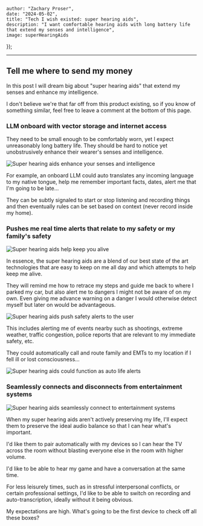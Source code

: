 



    author: "Zachary Proser", 
    date: "2024-05-02",
    title: "Tech I wish existed: super hearing aids",
    description: "I want comfortable hearing aids with long battery life that extend my senses and intelligence",
    image: superHearingAids
});


--- 

## Tell me where to send my money 

In this post I will dream big about "super hearing aids" that extend my senses and enhance my intelligence. 

I don't believe we're that far off from this product existing, so if you know of something similar, 
feel free to leave a comment at the bottom of this page. 

### LLM onboard with vector storage and internet access

They need to be small enough to be comfortably worn, yet I expect unreasonably long battery life. They should be hard to notice yet unobstrusively enhance their wearer's senses and intelligence. 

<Image src={superHearingAids} alt="Super hearing aids enhance your senses and intelligence" />

For example, an onboard LLM could auto translates any incoming language to my native tongue, help me remember important facts, dates, alert me that I'm going to be late...

They can be subtly signaled to start or stop listening and recording things and then eventually rules can be set based on context (never record inside my home).

### Pushes me real time alerts that relate to my safety or my family's safety 

<Image src={superHearingAidsStreet} alt="Super hearing aids help keep you alive" />

In essence, the super hearing aids are a blend of our best state of the art technologies that are easy to keep on me all day and which attempts to help keep me alive.

They will remind me how to retrace my steps and guide me back to where I parked my car, but also alert me to dangers I might not be aware of on my own. Even giving me 
advance warning on a danger I would otherwise detect myself but later on would be advantageous. 

<Image src={superHearingAidsSafetyAlert} alt="Super hearing aids push safety alerts to the user" />

This includes alerting me of events nearby such as shootings, extreme weather, traffic congestion, police reports that are relevant to my immediate safety, etc.

They could automatically call and route family and EMTs to my location if I fell ill or lost consciousness...

<Image src={superHearingAidsLifeAlert} alt="Super hearing aids could function as auto life alerts" />

### Seamlessly connects and disconnects from entertainment systems

<Image src={superHearingAidsBluetooth} alt="Super hearing aids seamlessly connect to entertainment systems" />

When my super hearing aids aren't actively preserving my life, I'll expect them to preserve the ideal audio balance so that I can hear what's important.

I'd like them to pair automatically with my devices so I can hear the TV across the room without blasting everyone else in the room with higher volume.

I'd like to be able to hear my game and have a conversation at the same time.

For less leisurely times, such as in stressful interpersonal conflicts, or certain professional settings, I'd like to be able to switch on recording and auto-transcription, 
ideally without it being obvious.

My expectations are high. What's going to be the first device to check off all these boxes?
